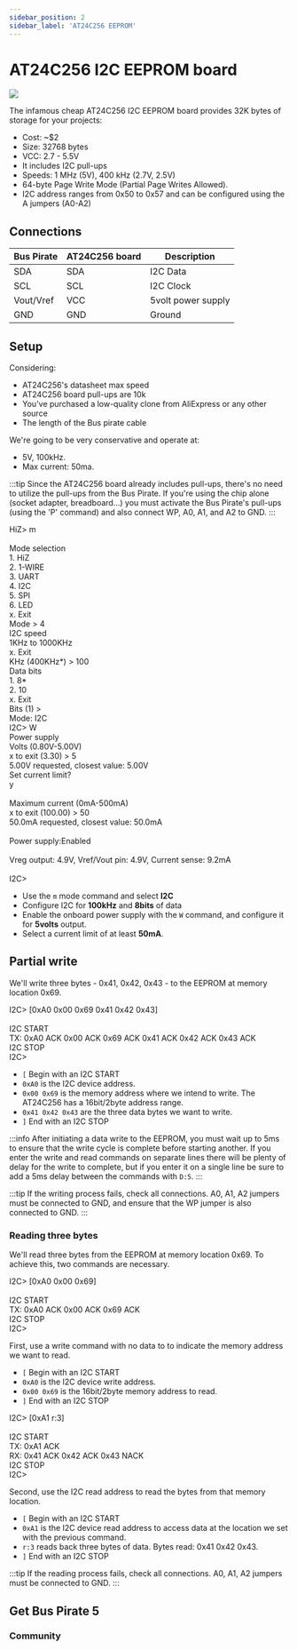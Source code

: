 ```yaml
---
sidebar_position: 2
sidebar_label: 'AT24C256 EEPROM'
---
```


# AT24C256 I2C EEPROM board

![](./img/at24c256-sch-board.png)

The infamous cheap AT24C256 I2C EEPROM board provides 32K bytes of storage for your projects:

- Cost: ~$2
- Size: 32768 bytes
- VCC: 2.7 - 5.5V
- It includes I2C pull-ups
- Speeds: 1 MHz (5V), 400 kHz (2.7V, 2.5V)
- 64-byte Page Write Mode (Partial Page Writes Allowed). 
- I2C address ranges from 0x50 to 0x57 and can be configured using the A jumpers (A0-A2)


<FooterCart/>

## Connections

|Bus Pirate|AT24C256 board|Description|
|-|-|-|
|SDA|SDA|I2C Data|
|SCL|SCL|I2C Clock|
|Vout/Vref|VCC|5volt power supply|
|GND|GND|Ground|

## Setup

Considering:
- AT24C256's datasheet max speed
- AT24C256 board pull-ups are 10k
- You've purchased a low-quality clone from AliExpress or any other source
- The length of the Bus pirate cable

We're going to be very conservative and operate at:
- 5V, 100kHz.
- Max current: 50ma.

:::tip
Since the AT24C256 board already includes pull-ups, there's no need to utilize the pull-ups from the Bus Pirate. If you're using the chip alone (socket adapter, breadboard...) you must activate the Bus Pirate's pull-ups (using the 'P' command) and also connect WP, A0, A1, and A2 to GND.
:::

<BrowserWindow>
<span className="bp-prompt">HiZ></span> m<br/>
<br/>
<span className="bp-info">Mode selection</span><br/>
 1. <span className="bp-info">HiZ</span><br/>
 2. <span className="bp-info">1-WIRE</span><br/>
 3. <span className="bp-info">UART</span><br/>
 4. <span className="bp-info">I2C</span><br/>
 5. <span className="bp-info">SPI</span><br/>
 6. <span className="bp-info">LED</span><br/>
 x. <span className="bp-info">Exit</span><br/>
<span className="bp-prompt">Mode ></span> 4<br/>
<span className="bp-info">I2C speed</span><br/>
 1KHz to 1000KHz<br/>
 x. <span className="bp-info">Exit</span><br/>
<span className="bp-prompt">KHz (</span>400KHz*<span className="bp-prompt">) ></span> 100<br/>
<span className="bp-info">Data bits</span><br/>
 1. <span className="bp-info">8*</span><br/>
 2. <span className="bp-info">10</span><br/>
 x. <span className="bp-info">Exit</span><br/>
<span className="bp-prompt">Bits (</span>1<span className="bp-prompt">) ></span> <br/>
<span className="bp-info">Mode:</span> I2C<br/>
<span className="bp-prompt">I2C></span> W<br/>
<span className="bp-info">Power supply<br/>
Volts (0.80V-5.00V)</span><br/>
<span className="bp-prompt">x to exit (3.30) ></span> 5<br/>
<span className="bp-float">5.00</span>V<span className="bp-info"> requested, closest value: <span className="bp-float">5.00</span></span>V<br/>
Set current limit?<br/>
y<br/>
<br/>
<span className="bp-info">Maximum current (0mA-500mA)</span><br/>
<span className="bp-prompt">x to exit (100.00) ></span> 50<br/>
<span className="bp-float">50.0</span>mA<span className="bp-info"> requested, closest value: <span className="bp-float">50.0</span></span>mA<br/>
<br/>
<span className="bp-info">Power supply:</span>Enabled<br/>
<span className="bp-info"><br/>
Vreg output: <span className="bp-float">4.9</span></span>V<span className="bp-info">, Vref/Vout pin: <span className="bp-float">4.9</span></span>V<span className="bp-info">, Current sense: <span className="bp-float">9.2</span></span>mA<span className="bp-info"><br/>
</span><br/>
<span className="bp-prompt">I2C></span> 

</BrowserWindow>

- Use the ```m``` mode command and select **I2C**
- Configure I2C for **100kHz** and **8bits** of data
- Enable the onboard power supply with the ```W``` command, and configure it for **5volts** output. 
- Select a current limit of at least **50mA**.

## Partial write

We'll write three bytes - 0x41, 0x42, 0x43 - to the EEPROM at memory location 0x69.

<BrowserWindow>
<span className="bp-prompt">I2C></span> [0xA0 0x00 0x69 0x41 0x42 0x43]<br/>
<br/>
I2C START<br/>
<span className="bp-info">TX:</span> 0x<span className="bp-float">A0</span> ACK 0x<span className="bp-float">00</span> ACK 0x<span className="bp-float">69</span> ACK 0x<span className="bp-float">41</span> ACK 0x<span className="bp-float">42</span> ACK 0x<span className="bp-float">43</span> ACK <br/>
I2C STOP<br/>
<span className="bp-prompt">I2C></span> 
</BrowserWindow>

- ```[``` Begin with an I2C START
- ```0xA0``` is the I2C device address.
- ```0x00 0x69``` is the memory address where we intend to write. The AT24C256 has a 16bit/2byte address range. 
- ```0x41 0x42 0x43``` are the three data bytes we want to write.
- ```]``` End with an I2C STOP

:::info
After initiating a data write to the EEPROM, you must wait up to 5ms to ensure that the write cycle is complete before starting another. If you enter the write and read commands on separate lines there will be plenty of delay for the write to complete, but if you enter it on a single line be sure to add a 5ms delay between the commands with ```D:5```.
:::

:::tip
If the writing process fails, check all connections. A0, A1, A2 jumpers must be connected to GND, and ensure that the WP jumper is also connected to GND.
:::

### Reading three bytes

We'll read three bytes from the EEPROM at memory location 0x69. To achieve this, two commands are necessary.

<BrowserWindow>
<span className="bp-prompt">I2C></span> [0xA0 0x00 0x69]<br/>
<br/>
I2C START<br/>
<span className="bp-info">TX:</span> 0x<span className="bp-float">A0</span> ACK 0x<span className="bp-float">00</span> ACK 0x<span className="bp-float">69</span> ACK <br/>
I2C STOP<br/>
<span className="bp-prompt">I2C></span> <br/>
</BrowserWindow>

First, use a write command with no data to to indicate the memory address we want to read.
- ```[``` Begin with an I2C START
- ```0xA0``` is the I2C device write address.
- ```0x00 0x69``` is the 16bit/2byte memory address to read.
- ```]``` End with an I2C STOP

<BrowserWindow>
<span className="bp-prompt">I2C></span> [0xA1 r:3]<br/>
<br/>
I2C START<br/>
<span className="bp-info">TX:</span> 0x<span className="bp-float">A1</span> ACK <br/>
<span className="bp-info">RX:</span> 0x<span className="bp-float">41</span> ACK 0x<span className="bp-float">42</span> ACK 0x<span className="bp-float">43</span> NACK <br/>
I2C STOP<br/>
<span className="bp-prompt">I2C></span> 
</BrowserWindow>

Second, use the I2C read address to read the bytes from that memory location.
- ```[``` Begin with an I2C START
- ```0xA1``` is the I2C device read address to access data at the location we set with the previous command.
- ```r:3``` reads back three bytes of data. Bytes read: 0x41 0x42 0x43.
- ```]``` End with an I2C STOP

:::tip
If the reading process fails, check all connections. A0, A1, A2 jumpers must be connected to GND.
:::

## Get Bus Pirate 5

<FooterGet/>

### Community

<FooterCommunity/>
